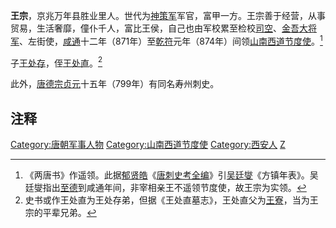 '''王宗'''{{BD|9世纪||9世纪|catIdx=W}}，京兆万年县胜业里人。世代为[[神策军|神策军]]军官，富甲一方。王宗善于经营，从事贸易，生活奢靡，僮仆千人，富比王侯，自己也由军校累至检校[[司空|司空]]、[[金吾大将军|金吾大将军]]、左街使，[[咸通|咸通]]十二年（871年）至[[乾符|乾符]]元年（874年）间领[[山南西道节度使|山南西道节度使]]。<ref>《两唐书》作遥领。此据[[郁贤皓|郁贤皓]]《[[唐刺史考全编|唐刺史考全编]]》引[[吴廷燮|吴廷燮]]《方镇年表》。吴廷燮指出[[至德_(唐朝)|至德]]到咸通年间，非宰相亲王不遥领节度使，故王宗为实领。</ref>

子[[王处存|王处存]]，侄[[王处直|王处直]]。<ref>史书或作王处直为王处存弟，但据《王处直墓志》，王处直父为[[王寮|王寮]]，当为王宗的平辈兄弟。</ref>

此外，[[唐德宗|唐德宗]][[贞元_(唐朝)|贞元]]十五年（799年）有同名寿州刺史。

== 注释 ==

{{DEFAULTSORT:W}}
[[Category:唐朝军事人物|Category:唐朝军事人物]]
[[Category:山南西道节度使|Category:山南西道节度使]]
[[Category:西安人|Category:西安人]]
[[Category:王姓|Z]]